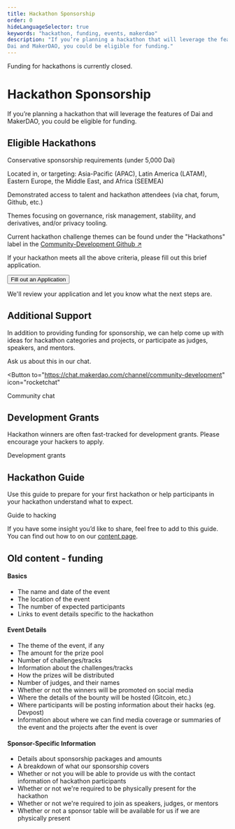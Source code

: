 ```yaml
---
title: Hackathon Sponsorship
order: 0
hideLanguageSelector: true
keywords: "hackathon, funding, events, makerdao"
description: "If you’re planning a hackathon that will leverage the features of 
Dai and MakerDAO, you could be eligible for funding."
---
```


<StatusBanner sticky warning>

Funding for hackathons is currently closed.

</StatusBanner>

# Hackathon Sponsorship

If you’re planning a hackathon that will leverage the features of
Dai and MakerDAO, you could be eligible for funding.

## Eligible Hackathons

<Checklist>

Conservative sponsorship requirements \(under 5,000 Dai\)

Located in, or targeting: Asia-Pacific \(APAC\), Latin America \(LATAM\), Eastern Europe, the Middle East, and Africa \(SEEMEA\)

Demonstrated access to talent and hackathon attendees \(via chat, forum, Github, etc.\)

Themes focusing on governance, risk management, stability, and derivatives, and/or privacy tooling.

Current hackathon challenge themes can be found under the "Hackathons" label in the [Community-Development Github ↗](https://github.com/makerdao/community/issues?q=is%3Aissue+is%3Aopen+label%3Ahackathons)

</Checklist>

If your hackathon meets all the above criteria, please fill out this brief application.

<Aligner center>

<Button>Fill out an Application</Button>

</Aligner>

We'll review your application and let you know what the next steps are.

## Additional Support

In addition to providing funding for sponsorship, we can help come up with ideas for hackathon categories and projects,
or participate as judges, speakers, and mentors. 

Ask us about this in our chat.

<Aligner center>

<Button to="https://chat.makerdao.com/channel/community-development"
  icon="rocketchat"
>
  Community chat
</Button>

</Aligner>

<Tout image alt>

<Box>

## Development Grants

Hackathon winners are often fast-tracked for development grants.
Please encourage your hackers to apply.

<Link to="/funding/development-grants">Development grants</Link>

</Box>

<Box>

## Hackathon Guide

Use this guide to prepare for your first hackathon or help participants in your hackathon understand what to expect.

<Link to="/work_with_us/hackathons/guide-to-hacking/">Guide to hacking</Link>

</Box>

</Tout>

<Callout icon="question">

If you have some insight you’d like to share, feel free to add to this guide.
You can find out how to on our [content page](/work_with_us/content/).

</Callout>

## Old content - funding

#### Basics

- The name and date of the event
- The location of the event
- The number of expected participants
- Links to event details specific to the hackathon

#### Event Details

- The theme of the event, if any
- The amount for the prize pool
- Number of challenges/tracks
- Information about the challenges/tracks
- How the prizes will be distributed
- Number of judges, and their names
- Whether or not the winners will be promoted on social media
- Where the details of the bounty will be hosted \(Gitcoin, etc.\)
- Where participants will be posting information about their hacks \(eg. Devpost\)
- Information about where we can find media coverage or summaries of the event and the projects after the event is over

#### Sponsor-Specific Information

- Details about sponsorship packages and amounts
- A breakdown of what our sponsorship covers
- Whether or not you will be able to provide us with the contact information of hackathon participants
- Whether or not we're required to be physically present for the hackathon
- Whether or not we're required to join as speakers, judges, or mentors
- Whether or not a sponsor table will be available for us if we are physically present
